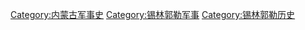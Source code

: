 [[Category:内蒙古军事史|Category:内蒙古军事史]]
[[Category:锡林郭勒军事|Category:锡林郭勒军事]]
[[Category:锡林郭勒历史|Category:锡林郭勒历史]]